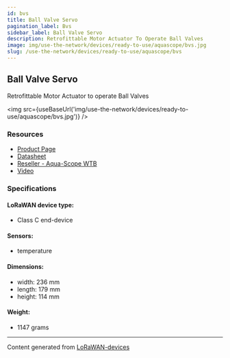 ```yaml
---
id: bvs
title: Ball Valve Servo
pagination_label: Bvs
sidebar_label: Ball Valve Servo
description: Retrofittable Motor Actuator To Operate Ball Valves
image: img/use-the-network/devices/ready-to-use/aquascope/bvs.jpg
slug: /use-the-network/devices/ready-to-use/aquascope/bvs
---
```



## Ball Valve Servo

Retrofittable Motor Actuator to operate Ball Valves

<img src={useBaseUrl('img/use-the-network/devices/ready-to-use/aquascope/bvs.jpg')} />

### Resources

- [Product Page](https://www.aqua-scope.com/ball-valve-servo.html)
- [Datasheet](https://www.aqua-scope.com/fileadmin/docs/BVSLWE01_DataSheet.pdf)
- [Reseller - Aqua-Scope WTB](https://www.aqua-scope.com/buy.html)
- [Video](https://www.youtube.com/watch?v=SsR9Trlw3SU)

### Specifications

#### LoRaWAN device type:

- Class C end-device

#### Sensors:

- temperature

#### Dimensions:

- width: 236 mm
- length: 179 mm
- height: 114 mm

#### Weight:

- 1147 grams

---

Content generated from [LoRaWAN-devices](https://github.com/TheThingsNetwork/lorawan-devices)
